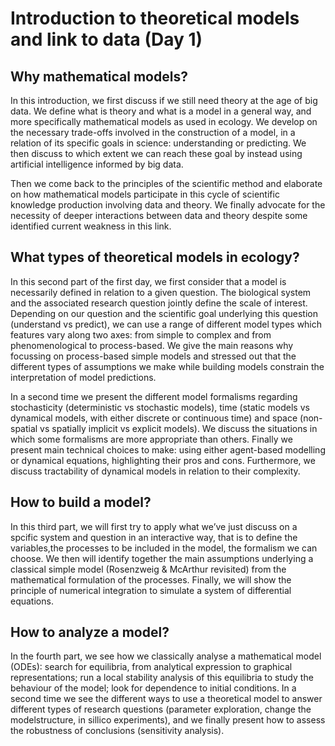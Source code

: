 # Introduction to theoretical models and link to data (Day 1)

## Why mathematical models? 
In this introduction, we first discuss if we still need theory at the age of big data. We define what is theory and what is a model in a general way, and more specifically mathematical models as used in ecology. We develop on the necessary trade-offs involved in the construction of a model, in a relation of its specific goals in science: understanding or predicting. We then discuss to which extent we can reach these goal by instead using artificial intelligence informed by big data. 

Then we come back to the principles of the scientific method and elaborate on how mathematical models participate in this cycle of scientific knowledge production involving data and theory. We finally advocate for the necessity of deeper interactions between data and theory despite some identified current weakness in this link. 


## What types of theoretical models in ecology?

In this second part of the first day, we first consider that a model is necessarily defined in relation to a given question. The biological system and the associated research question jointly define the scale of interest. Depending on our question and the scientific goal underlying this question (understand vs predict), we can use a range of different model types which features vary along two axes: from simple to complex and from phenomenological to process-based. We give the main reasons why focussing on process-based simple models and stressed out that the different types of assumptions we make while building models constrain the interpretation of model predictions. 

In a second time we present the different model formalisms regarding stochasticity (deterministic vs stochastic models), time (static models vs dynamical models, with either discrete or continuous time) and space (non-spatial vs spatially implicit vs explicit models). We discuss the situations in which some formalisms are more appropriate than others. Finally we present main technical choices to make: using either agent-based modelling or dynamical equations, highlighting their pros and cons. Furthermore, we discuss tractability of dynamical models in relation to their complexity.


## How to build a model? 

In this third part, we will first try to apply what we've just discuss on a spcific system and question in an interactive way, that is to define the variables,the processes to be included in the model, the formalism we can choose. We then will identify together the main assumptions underlying a classical simple model (Rosenzweig & McArthur revisited) from the mathematical formulation of the processes. Finally, we will show the principle of numerical integration to simulate a system of differential equations.


## How to analyze a model?

In the fourth part, we  see how we classically analyse a mathematical model (ODEs):	search for equilibria, from analytical expression to graphical representations; run a local stability analysis of this equilibria to study the behaviour of the model; look for dependence to initial conditions. In a second time we see the different ways to use a theoretical model to answer different types of research questions (parameter exploration, change the modelstructure, in sillico experiments), and we  finally present how to	assess the robustness of conclusions (sensitivity analysis).


## Making a link between models and data 

On the last part of the day, we discuss how one can make a connection between models (of any type) and data. This is an overview of a broad field in statistics. We first discuss how to make a qualitative comparison of model predictions and data, and then consider the ways to make the comparison quantitative. First, finding the best parameter values (model fitting) with least squares, maximum likelihood, or Bayesian approaches. Second, quantifying the uncertainty in parameter estimates (intervals), and the goodness of fit. Finally,comparing different models and selecting the ‘best’ (model selection), with the possibility of using alternative models rather than just one (multimodel inference).
